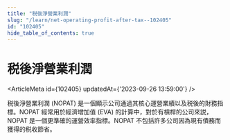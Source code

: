 ```yaml
---
title: "税後淨營業利潤"
slug: "/learn/net-operating-profit-after-tax--102405"
id: "102405"
hide_table_of_contents: true
---
```



# 税後淨營業利潤

<ArticleMeta id={102405} updatedAt={'2023-09-26 13:59:00'} />
<div className='border-solid border-b border-t-0 my-4 border-[var(--ifm-color-gray-300)]' />

税後淨營業利潤 (NOPAT) 是一個顯示公司通過其核心運營業績以及税後的財務指標。NOPAT 經常用於經濟增加值 (EVA) 的計算中，對於有槓桿的公司來説，NOPAT 是一個更準確的運營效率指標。NOPAT 不包括許多公司因為現有債務而獲得的税收節省。
